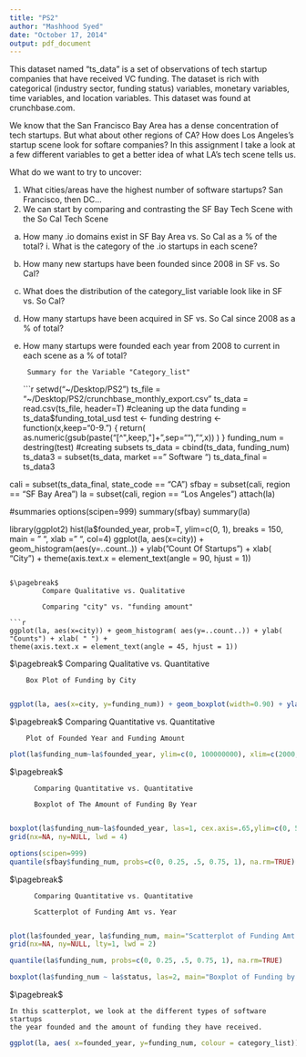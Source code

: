 ```yaml
---
title: "PS2"
author: "Mashhood Syed"
date: "October 17, 2014"
output: pdf_document
---
```


This dataset named "ts_data" is a set of observations of tech startup companies that have received VC funding.  The dataset is rich with categorical (industry sector, funding status) variables, monetary variables, time variables, and location variables.  This dataset was found at crunchbase.com.

We know that the San Francisco Bay Area has a dense concentration of tech startups.  But what about other regions of CA?  How does Los Angeles's startup scene look for softare companies?  In this assignment I take a look at a few different variables to get a better idea of what LA's tech scene tells us.

What do we want to try to uncover:

1. What cities/areas have the highest number of software startups?
    San Francisco, then DC...
1. We can start by comparing and contrasting the SF Bay Tech Scene with the So Cal Tech Scene
  a. How many .io domains exist in SF Bay Area vs. So Cal as a % of the total?
    i. What is the category of the .io startups in each scene?
  b. How many new startups have been founded since 2008 in SF vs. So Cal?
  c. What does the distribution of the category_list variable look like in SF vs. So Cal?
  d. How many startups have been acquired in SF vs. So Cal since 2008 as a % of total?
  e. How many startups were founded each year from 2008 to current in each scene as a % of total?
  

          Summary for the Variable "Category_list"
```r

setwd("~/Desktop/PS2")
ts_file = "~/Desktop/PS2/crunchbase_monthly_export.csv"
ts_data = read.csv(ts_file, header=T)
#cleaning up the data
funding = ts_data$funding_total_usd
test <- funding
destring <- function(x,keep="0-9.") {
    return( as.numeric(gsub(paste("[^",keep,"]+",sep=""),"",x)) )
}
funding_num = destring(test)
#creating subsets
ts_data = cbind(ts_data, funding_num)  
ts_data3 = subset(ts_data, market == " Software ")
ts_data_final = ts_data3

cali = subset(ts_data_final, state_code == "CA")
sfbay = subset(cali, region == "SF Bay Area")
la = subset(cali, region == "Los Angeles")
attach(la)

#summaries
options(scipen=999)
summary(sfbay)
summary(la)

library(ggplot2)
hist(la$founded_year, prob=T, ylim=c(0, 1), breaks = 150, main = " ", xlab = " ", col=4)
ggplot(la, aes(x=city)) + geom_histogram(aes(y=..count..)) + ylab( "Count Of Startups") + xlab( "City") + theme(axis.text.x = element_text(angle = 90, hjust = 1))
```

$\pagebreak$          
        Compare Qualitative vs. Qualitative 

        Comparing "city" vs. "funding amount"
        
```r

ggplot(la, aes(x=city)) + geom_histogram( aes(y=..count..)) + ylab( "Counts") + xlab( " ") + 
theme(axis.text.x = element_text(angle = 45, hjust = 1))

```
$\pagebreak$
        Comparing Qualitative vs. Quantitative
        
        Box Plot of Funding by City
        
```r

ggplot(la, aes(x=city, y=funding_num)) + geom_boxplot(width=0.90) + ylab( "Funding in USD") + xlab( "Software Startups by State") + geom_point( aes(x=city, y=funding_num), size=1, colour="navyblue", alpha=0.7, position=position_jitter( width=0.025)) + theme(axis.text.x = element_text(angle = 45, hjust = 1))

```
$\pagebreak$ 
        Comparing Quantitative vs. Quantitative

        Plot of Founded Year and Funding Amount
```r
plot(la$funding_num~la$founded_year, ylim=c(0, 100000000), xlim=c(2000, 2015), las=2, cex.axis=.65, main = "Amount of Funding and Year Founded")
```
$\pagebreak$       

          Comparing Quantitative vs. Quantitative
          
          Boxplot of The Amount of Funding By Year
          
```r

boxplot(la$funding_num~la$founded_year, las=1, cex.axis=.65,ylim=c(0, 50000000), main="Funding By Year", xlim=c(2,20)) 
grid(nx=NA, ny=NULL, lwd = 4)

options(scipen=999)
quantile(sfbay$funding_num, probs=c(0, 0.25, .5, 0.75, 1), na.rm=TRUE)

```
$\pagebreak$         

          Comparing Quantitative vs. Quantitative
          
          Scatterplot of Funding Amt vs. Year
          
```r
plot(la$founded_year, la$funding_num, main="Scatterplot of Funding Amt by Year", xlab="Market", ylab="Funding$", las=1,  cex.axis=.8, col=1, ylim=c(0, 10000000)) + theme(axis.text.x = element_text(angle = 45, hjust = 1))
grid(nx=NA, ny=NULL, lty=1, lwd = 2)

quantile(la$funding_num, probs=c(0, 0.25, .5, 0.75, 1), na.rm=TRUE)

boxplot(la$funding_num ~ la$status, las=2, main="Boxplot of Funding by Status")
```

$\pagebreak$

    In this scatterplot, we look at the different types of software startups
    the year founded and the amount of funding they have received.

```r
ggplot(la, aes( x=founded_year, y=funding_num, colour = category_list)) + geom_point(alpha=0.8) + stat_smooth( method="loess", formula = y ~ x) + theme(axis.text.x = element_text(angle = 45, hjust = 1))
```


